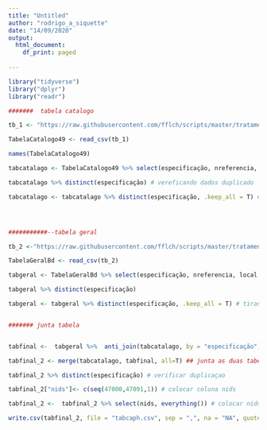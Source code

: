 ```yaml
---
title: "Untitled"
author: "rodrigo_a_siquette"
date: "14/09/2020"
output:
  html_document:
    df_print: paged
    
---
```


```r
library("tidyverse")
library("dplyr")
library("readr")


```


```r
#######  tabela catalogo

tb_1 <- "https://raw.githubusercontent.com/fflch/scripts/master/tratamento-de-dados/caph.fflch.usp.br/data/TabelaCatalogo49.csv" 

TabelaCatalogo49 <- read_csv(tb_1)

names(TabelaCatalogo49)

tabcatalago <- TabelaCatalogo49 %>% select(especificação, nreferencia, local, titulo, data, suporte, Legenda, Imagem, Sistema ) %>%  filter(suporte %in% c("CD-Rom", "Projeto Memória"))

tabcatalago %>% distinct(especificação) # vereficando dados duplicado

tabcatalago <- tabcatalago %>% distinct(especificação, .keep_all = T) # tirando dados duplicado




###########--tabela geral

tb_2 <-"https://raw.githubusercontent.com/fflch/scripts/master/tratamento-de-dados/caph.fflch.usp.br/data/TabelaGeralBd.csv" 

TabelaGeralBd <- read_csv(tb_2)

tabgeral <- TabelaGeralBd %>% select(especificação, nreferencia, local, titulo, data, suporte, Legenda, Imagem, Sistema ) %>%  filter(suporte %in% c("CD-Rom", "Projeto Memória"))

tabgeral %>% distinct(especificação)  

tabgeral <- tabgeral %>% distinct(especificação, .keep_all = T) # tirando dados duplicado


####### junta tabela


tabfinal <-  tabgeral %>%  anti_join(tabcatalago, by = "especificação") # descarta todas as observações em x que tenham uma correspondência  t

tabfinal_2 <- merge(tabcatalago, tabfinal, all=T) ## junta as duas tabela

tabfinal_2 %>% distinct(especificação) # verificar duplicaçao

tabfinal_2["nids"]<- c(seq(47000,47091,1)) # colocar coluna nids

tabfinal_2 <-  tabfinal_2 %>% select(nids, everything()) # colocar nids coomo primeira coluna

write.csv(tabfinal_2, file = "tabcaph.csv", sep = ",", na = "NA", quote = T, row.names = F ) #exporta a planilha 






```

```r

```


